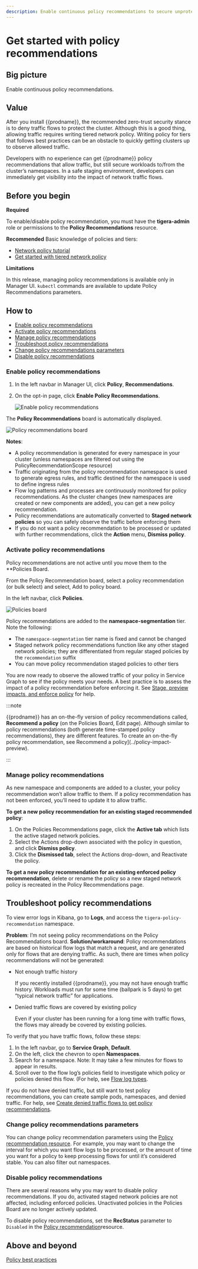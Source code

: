 ```yaml
---
description: Enable continuous policy recommendations to secure unprotected namespaces or workloads.
---
```


# Get started with policy recommendations

## Big picture

Enable continuous policy recommendations.

## Value

After you install {{prodname}}, the recommended zero-trust security stance is to deny traffic flows to protect the cluster. Although this is a good thing, allowing traffic requires writing tiered network policy. Writing policy for tiers that follows best practices can be an obstacle to quickly getting clusters up to observe allowed traffic. 

Developers with no experience can get {{prodname}} policy recommendations that allow traffic, but still secure workloads to/from the cluster’s namespaces. In a safe staging environment, developers can immediately get visibility into the impact of network traffic flows. 

## Before you begin

**Required**

To enable/disable policy recommendation, you must have the **tigera-admin** role or permissions to the **Policy Recommendations** resource. 

**Recommended**
Basic knowledge of policies and tiers:
- [Network policy tutorial]()
- [Get started with tiered network policy]()

**Limitations**

In this release, managing policy recommendations is available only in Manager UI. `kubectl` commands are available to update Policy Recommendations parameters.

## How to

- [Enable policy recommendations](#enable-policy-recommendations)
- [Activate policy recommendations](#activate-policy-recommendations) 
- [Manage policy recommendations](#manage-policy-recommendations)
- [Troubleshoot policy recommendations](#troubleshoot-policy-recommendations)
- [Change policy recommendations parameters](#change-policy-recommendations-parameters)
- [Disable policy recommendations](#disable-policy-recommendations)

### Enable policy recommendations

1. In the left navbar in Manager UI, click **Policy**, **Recommendations**.
1. On the opt-in page, click **Enable Policy Recommendations**.

   ![Enable policy recommendations](/img/calico-enterprise/enable-policy-recommendations.png)

The **Policy Recommendations** board is automatically displayed. 

![Policy recommendations board](/img/calico-enterprise/policy-recommendations-board.png)

**Notes**:
- A policy recommendation is generated for every namespace in your cluster (unless namespaces are filtered out using the PolicyRecommendationScope resource)
- Traffic originating from the policy recommendation namespace is used to generate egress rules, and traffic destined for the namespace is used to define ingress rules
- Flow log patterns and processes are continuously monitored for policy recommendations. As the cluster changes (new namespaces are created or new components are added), you can get a new policy recommendation. 
- Policy recommendations are automatically converted to **Staged network policies** so you can safely observe the traffic before enforcing them
- If you do not want a policy recommendation to be processed or updated with further recommendations, click the **Action** menu, **Dismiss policy**. 

### Activate policy recommendations

Policy recommendations are not active until you move them to the **Policies Board. 

From the Policy Recommendation board, select a policy recommendation (or bulk select) and select, Add to policy board.  

In the left navbar, click **Policies**.

![Policies board](/img/calico-enterprise/policies-board.png)

Policy recommendations are added to the **namespace-segmentation** tier. Note the following:

- The `namespace-segmentation` tier name is fixed and cannot be changed
- Staged network policy recommendations function like any other staged network policies; they are differentiated from regular staged policies by the `recommendation` suffix
- You can move policy recommendation staged policies to other tiers

You are now ready to observe the allowed traffic of your policy in Service Graph to see if the policy meets your needs. A best practice is to assess the impact of a policy recommendation before enforcing it. See [Stage, preview impacts, and enforce policy](staged-network-policies.mdx) for help. 

:::note 

{{prodname}} has an on-the-fly version of policy recommendations called, **Recommend a policy** (on the Policies Board, Edit page). Although similar to policy recommendations (both generate time-stamped policy recommendations), they are different features. To create an on-the-fly policy recommendation, see Recommend a policy](../policy-impact-preview). 

:::

### Manage policy recommendations

As new namespace and components are added to a cluster, your policy recommendation won’t allow traffic to them. If a policy recommendation has not been enforced, you’ll need to update it to allow traffic.

**To get a new policy recommendation for an existing staged recommended policy**:

1. On the Policies Recommendations page, click the **Active tab** which lists the active staged network policies. 
1. Select the Actions drop-down associated with the policy in question, and click **Dismiss policy**. 
1. Click the **Dismissed tab**, select the Actions drop-down, and Reactivate the policy.

**To get a new policy recommendation for an existing enforced policy recommendation**, delete or rename the policy so a new staged network policy is recreated in the Policy Recommendations page. 

## Troubleshoot policy recommendations

To view error logs in Kibana, go to **Logs**, and access the `tigera-policy-recommendation` namespace.

**Problem**: I’m not seeing policy recommendations on the Policy Recommendations board.
**Solution/workaround**: Policy recommendations are based on historical flow logs that match a request, and are generated only for flows that are denying traffic. As such, there are times when policy recommendations will not be generated:

- Not enough traffic history 

   If you recently installed {{prodname}}, you may not have enough traffic history. Workloads must run for some time (ballpark is 5 days) to get “typical network traffic” for applications.

- Denied traffic flows are covered by existing policy

   Even if your cluster has been running for a long time with traffic flows, the flows may already be covered by existing policies. 

To verify that you have traffic flows, follow these steps:

1. In the left navbar, go to **Service Graph**, **Default**.
1. On the left, click the chevron to open **Namespaces**.
1. Search for a namespace. 
   Note: It may take a few minutes for flows to appear in results.
1. Scroll over to the flow log’s policies field to investigate which policy or policies denied this flow. (For help, see [Flow log types](../../visibility/elastic/flow/datatypes#big-picture).

If you do not have denied traffic, but still want to test policy recommendations, you can create sample pods, namespaces, and denied traffic. For help, see [Create denied traffic flows to get policy recommendations](../network-policy/denied-traffic-flows). 

### Change policy recommendations parameters

You can change policy recommendation parameters using the [Policy recommendation resource](../reference/resources/policyrecommendations). For example, you may want to change the interval for which you want flow logs to be processed, or the amount of time you want for a policy to keep processing flows for until it’s considered stable. You can also filter out namespaces. 

### Disable policy recommendations 

There are several reasons why you may want to disable policy recommendations. If you do, activated staged network policies are not affected, including enforced policies. Unactivated policies in the Policies Board are no longer actively updated. 

To disable policy recommendations, set the **RecStatus** parameter to `Disabled` in the [Policy recommendation](../reference/resources/policyrecommendations)resource.
   
## Above and beyond

[Policy best practices](../network-policy/policy-best-practices)